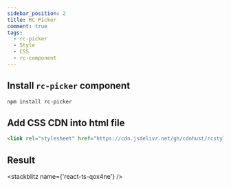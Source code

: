 ```yaml
---
sidebar_position: 2
title: RC Picker
comment: true
tags:
  - rc-picker
  - Style
  - CSS
  - rc-component
---
```



## Install `rc-picker` component

```bash npm2yarn
npm install rc-picker
```

## Add CSS CDN into html file

```html
<link rel="stylesheet" href="https://cdn.jsdelivr.net/gh/cdnhust/rcstyles@master/rc-picker.css" />
```

## Result

<stackblitz name={'react-ts-qox4ne'} />
